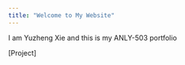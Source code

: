 ```yaml
---
title: "Welcome to My Website"
---
```


I am Yuzheng Xie and this is my ANLY-503 portfolio

[Project]


